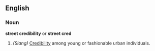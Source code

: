 ==English==

===Noun===
'''street credibility''' or '''street cred'''
# ''(Slang)'' [[Credibility]] among young or fashionable urban individuals.